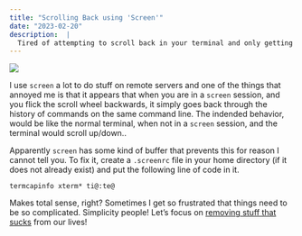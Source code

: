 ```yaml
---
title: "Scrolling Back using 'Screen'"
date: "2023-02-20"
description:  |
  Tired of attempting to scroll back in your terminal and only getting a list of historical commands when in `screen`?  Here is how to fix it.
---
```


![](featured.png)

I use `screen` a lot to do stuff on remote servers and one of the things that annoyed me is that it appears that when you are in a `screen` session, and you flick the scroll wheel backwards, it simply goes back through the history of commands on the same command line.  The indended behavior, would be like the normal terminal, when not in a `screen` session, and the terminal would scroll up/down..

Apparently `screen` has some kind of buffer that prevents this for reason I cannot tell you.  To fix it, create a `.screenrc` file in your home directory (if it does not already exist) and put the following line of code in it.

```
termcapinfo xterm* ti@:te@
```

Makes total sense, right?  Sometimes I get so frustrated that things need to be so complicated.  Simplicity people!  Let's focus on [removing stuff that sucks](/posts/1969-10-14-Dyers-Philosophy-Of-Life) from our lives!
